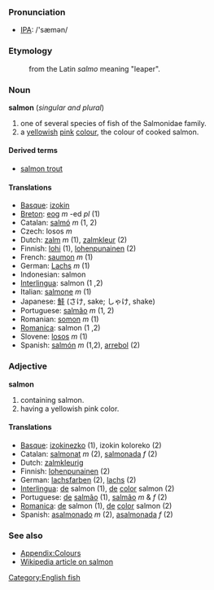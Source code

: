 ===Pronunciation===
*[[w:IPA|IPA]]: /'sæmən/

===Etymology===
:from the Latin ''salmo'' meaning "leaper".

===Noun===
'''salmon''' (''singular and plural'')

#one of several species of fish of the Salmonidae family.
#a [[yellowish]] [[pink]] [[color|colour]], the colour of cooked salmon.

====Derived terms====
*[[salmon trout]]

====Translations====
*[[Basque]]: [[izokin]]
*[[Breton]]: [[eog]] ''m'' -ed ''pl'' (1)
*Catalan: [[salmó]] ''m'' (1, 2)
*Czech: losos  ''m''
*Dutch: [[zalm]] ''m'' (1), [[zalmkleur]] (2)
*Finnish: [[lohi]] (1), [[lohenpunainen]] (2)
*French: [[saumon]] ''m'' (1)
*German: [[Lachs]] ''m'' (1)
*Indonesian: salmon
*[[Interlingua]]: salmon (1 ,2)
*Italian: [[salmone]] ''m'' (1)
*Japanese: [[鮭]] (さけ, sake; しゃけ, shake)
*Portuguese: [[salmão]] ''m'' (1, 2)
*Romanian: [[somon]] ''m'' (1)
*[[Romanica]]: salmon (1 ,2)
*Slovene: [[losos]] ''m'' (1)
*Spanish: [[salmón]] ''m'' (1,2), [[arrebol]] (2)

===Adjective===
'''salmon'''

#containing salmon.
#having a yellowish pink color.

====Translations====
*[[Basque]]: [[izokinezko]] (1), izokin koloreko (2)
*Catalan: [[salmonat]] ''m'' (2), [[salmonada]] ''f'' (2)
*Dutch: [[zalmkleurig]]
*Finnish: [[lohenpunainen]] (2)
*German: [[lachsfarben]] (2), [[lachs]] (2)
*[[Interlingua]]: [[de]] salmon (1), [[de]] [[color]] salmon (2)
*Portuguese: [[de]] [[salmão]] (1), [[salmão]] ''m'' & ''f'' (2)
*[[Romanica]]: [[de]] salmon (1), [[de]] [[color]] salmon (2)
*Spanish: [[asalmonado]] ''m'' (2), [[asalmonada]] ''f'' (2)

===See also===
*[[Wiktionary_Appendix:Colours|Appendix:Colours]]
*[[w:salmon|Wikipedia article on salmon]]

[[Category:English fish]]